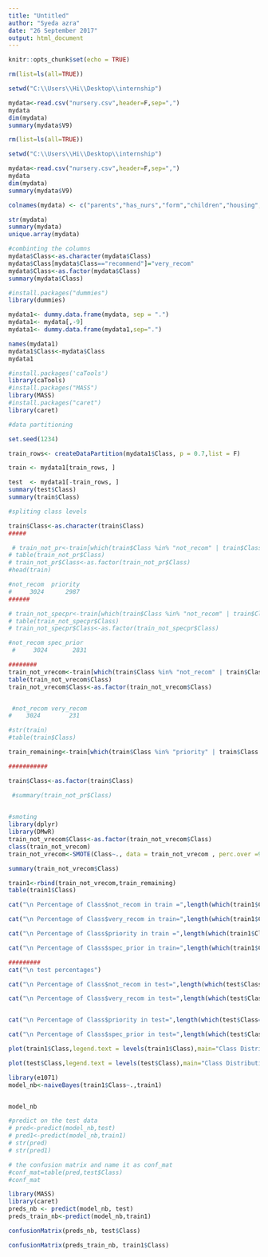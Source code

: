 ---
title: "Untitled"
author: "Syeda azra"
date: "26 September 2017"
output: html_document
---

```{r setup, include=FALSE}
knitr::opts_chunk$set(echo = TRUE)
```


```{r}
rm(list=ls(all=TRUE))

setwd("C:\\Users\\Hi\\Desktop\\internship")

mydata<-read.csv("nursery.csv",header=F,sep=",")
mydata
dim(mydata)
summary(mydata$V9)
```

```{r}
rm(list=ls(all=TRUE))

setwd("C:\\Users\\Hi\\Desktop\\internship")

mydata<-read.csv("nursery.csv",header=F,sep=",")
mydata
dim(mydata)
summary(mydata$V9)
```



```{r}
colnames(mydata) <- c("parents","has_nurs","form","children","housing","finance","social","health","Class")

str(mydata)
summary(mydata)
unique.array(mydata)
```

```{r}
#combinting the columns
mydata$Class<-as.character(mydata$Class)
mydata$Class[mydata$Class=="recommend"]="very_recom"
mydata$Class<-as.factor(mydata$Class)
summary(mydata$Class)

```

```{r}
#install.packages("dummies")
library(dummies)

mydata1<- dummy.data.frame(mydata, sep = ".")
mydata1<- mydata[,-9]
mydata1<- dummy.data.frame(mydata1,sep=".")

names(mydata1)
mydata1$Class<-mydata$Class
mydata1
```

```{r}
#install.packages('caTools')
library(caTools)
#install.packages("MASS")
library(MASS)
#install.packages("caret")
library(caret)
```

```{r}
#data partitioning

set.seed(1234)

train_rows<- createDataPartition(mydata1$Class, p = 0.7,list = F)

train <- mydata1[train_rows, ]

test  <- mydata1[-train_rows, ]
summary(test$Class)
summary(train$Class)
```

```{r}
#spliting class levels

train$Class<-as.character(train$Class)
#####

 # train_not_pr<-train[which(train$Class %in% "not_recom" | train$Class %in% "priority"),]
# table(train_not_pr$Class)
# train_not_pr$Class<-as.factor(train_not_pr$Class)
#head(train)

#not_recom  priority 
#     3024      2987
######

# train_not_specpr<-train[which(train$Class %in% "not_recom" | train$Class %in% "spec_prior"),]
# table(train_not_specpr$Class)
# train_not_specpr$Class<-as.factor(train_not_specpr$Class)

#not_recom spec_prior 
 #     3024       2831 

########
train_not_vrecom<-train[which(train$Class %in% "not_recom" | train$Class %in% "very_recom"),]
table(train_not_vrecom$Class)
train_not_vrecom$Class<-as.factor(train_not_vrecom$Class)


 #not_recom very_recom 
#    3024        231 

#str(train)
#table(train$Class)

train_remaining<-train[which(train$Class %in% "priority" | train$Class %in% "spec_prior"),]

###########

train$Class<-as.factor(train$Class)

 #summary(train_not_pr$Class)
 
```

```{r}
#smoting
library(dplyr)
library(DMwR)
train_not_vrecom$Class<-as.factor(train_not_vrecom$Class)
class(train_not_vrecom)
train_not_vrecom<-SMOTE(Class~., data = train_not_vrecom , perc.over =900,perc.under = 170,K=15)

summary(train_not_vrecom$Class)
```

```{r}
train1<-rbind(train_not_vrecom,train_remaining)
table(train1$Class)
```

```{r}

cat("\n Percentage of Class$not_recom in train =",length(which(train1$Class=="not_recom"))/nrow(train1))

cat("\n Percentage of Class$very_recom in train=",length(which(train1$Class=="very_recom"))/nrow(train1))

cat("\n Percentage of Class$priority in train =",length(which(train1$Class=="priority"))/nrow(train1))

cat("\n Percentage of Class$spec_prior in train=",length(which(train1$Class=="spec_prior"))/nrow(train1))

#########
cat("\n test percentages")

cat("\n Percentage of Class$not_recom in test=",length(which(test$Class=="not_recom"))/nrow(test))

cat("\n Percentage of Class$very_recom in test=",length(which(test$Class=="very_recom"))/nrow(test))


cat("\n Percentage of Class$priority in test=",length(which(test$Class=="priority"))/nrow(test))

cat("\n Percentage of Class$spec_prior in test=",length(which(test$Class=="spec_prior"))/nrow(test))
```

```{r}
plot(train1$Class,legend.text = levels(train1$Class),main="Class Distribution in train",xlab="levels of Class",ylab="Frequency",col=c("Dark Green","Dark Red"))

plot(test$Class,legend.text = levels(test$Class),main="Class Distribution in test",xlab="levels of Class",ylab="Frequency",col=c("Dark Green","Dark Red"))

```

```{r}

library(e1071)
model_nb<-naiveBayes(train1$Class~.,train1)


model_nb
```


```{r}
#predict on the test data
# pred<-predict(model_nb,test)
# pred1<-predict(model_nb,train1)
# str(pred)
# str(pred1)

```


```{r}
# the confusion matrix and name it as conf_mat
#conf_mat=table(pred,test$Class)
#conf_mat

library(MASS)
library(caret)
preds_nb <- predict(model_nb, test)
preds_train_nb<-predict(model_nb,train1)

confusionMatrix(preds_nb, test$Class)

confusionMatrix(preds_train_nb, train1$Class)

```

```{r}

```


